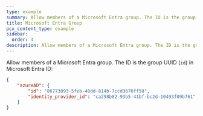 ```yaml
---
type: example
summary: Allow members of a Microsoft Entra group. The ID is the group UUID (`id`) in Microsoft Entra ID.
title: Microsoft Entra Group
pcx_content_type: example
sidebar:
  order: 4
description: Allow members of a Microsoft Entra group. The ID is the group UUID (`id`) in Microsoft Entra ID.
---
```


Allow members of a Microsoft Entra group. The ID is the group UUID (`id`) in Microsoft Entra ID:

```json
{
	"azureAD": {
		"id": "86773093-5feb-48dd-814b-7ccd3676ff50",
		"identity_provider_id": "ca298b82-93b5-41bf-bc2d-10493f09b761"
	}
}
```
